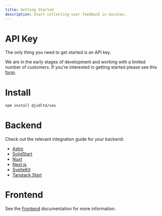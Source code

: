 ```yaml
---
title: Getting Started
description: Start collecting user feedback in minutes.
---
```


# API Key

The only thing you need to get started is an API key.

We are in the early stages of development and working with a limited number of customers. If you're interested in getting started please see this [form](https://tally.so/r/3xeovk).

# Install

```bash
npm install @jxdltd/vox
```

# Backend

Check out the relevant integration guide for your backend:

- [Astro](/docs/backend/astro)
- [SolidStart](/docs/backend/solidstart)
- [Nuxt](/docs/backend/nuxt)
- [Next.js](/docs/backend/nextjs)
- [SvelteKit](/docs/backend/sveltekit)
- [Tanstack Start](/docs/backend/tanstack)

# Frontend

See the [Frontend](/docs/frontend) documentation for more information.